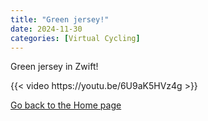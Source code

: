 ```yaml
---
title: "Green jersey!"
date: 2024-11-30
categories: [Virtual Cycling]
---
```


Green jersey in Zwift!

{{< video https://youtu.be/6U9aK5HVz4g >}}

[Go back to the Home page](../../index.qmd)
